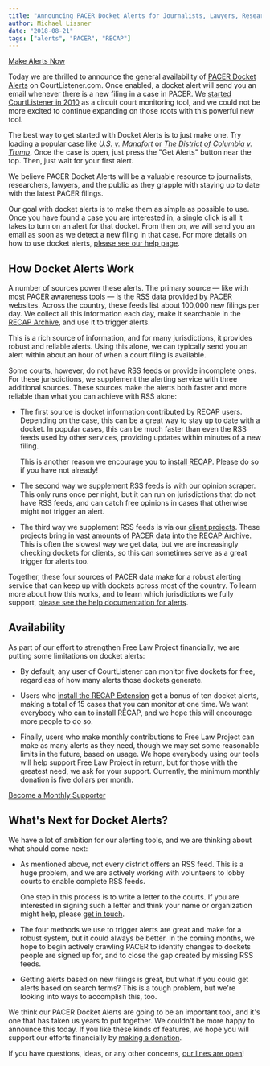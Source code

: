 ```yaml
---
title: "Announcing PACER Docket Alerts for Journalists, Lawyers, Researchers, and the Public"
author: Michael Lissner
date: "2018-08-21"
tags: ["alerts", "PACER", "RECAP"]
---
```


<a href="https://www.courtlistener.com/help/alerts/#recap-alerts"
   target="_blank"
   className="btn btn-primary btn-lg right-image"><i className="fa fa-bell-o"></i>
   Make Alerts Now
</a>

Today we are thrilled to announce the general availability of [PACER Docket Alerts][help] on CourtListener.com. Once enabled, a docket alert will send you an email whenever there is a new filing in a case in PACER. We [started CourtListener in 2010][cl] as a circuit court monitoring tool, and we could not be more excited to continue expanding on those roots with this powerful new tool.

<p className="alert bg-warning"><i className="fa fa-lightbulb-o"></i> The best way to get started with Docket Alerts is to just make one. Try loading a popular case like <em><a href="https://www.courtlistener.com/docket/6183591/united-states-v-manafort/?filed_after=&filed_before=&entry_gte=&entry_lte=&order_by=desc">U.S. v. Manafort</a></em> or <em><a href="https://www.courtlistener.com/docket/6072774/the-district-of-columbia-v-trump/?filed_after=&filed_before=&entry_gte=&entry_lte=&order_by=desc">The District of Columbia v. Trump</a></em>. Once the case is open, just press the "Get Alerts" button near the top. Then, just wait for your first alert.
</p>
 
We believe PACER Docket Alerts will be a valuable resource to journalists, researchers, lawyers, and the public as they grapple with staying up to date with the latest PACER filings.

Our goal with docket alerts is to make them as simple as possible to use. Once you have found a case you are interested in, a single click is all it takes to turn on an alert for that docket. From then on, we will send you an email as soon as we detect a new filing in that case. For more details on how to use docket alerts, [please see our help page][help].

[cl]: /2010/05/01/announcing-courtlistener-com/


## How Docket Alerts Work

A number of sources power these alerts. The primary source — like with most PACER awareness tools — is the RSS data provided by PACER websites. Across the country, these feeds list about 100,000 new filings per day. We collect all this information each day, make it searchable in the [RECAP Archive][archive], and use it to trigger alerts. 

This is a rich source of information, and for many jurisdictions, it provides robust and reliable alerts. Using this alone, we can typically send you an alert within about an hour of when a court filing is available.

Some courts, however, do not have RSS feeds or provide incomplete ones. For these jurisdictions, we supplement the alerting service with three additional sources. These sources make the alerts both faster and more reliable than what you can achieve with RSS alone:
 
 - The first source is docket information contributed by RECAP users. Depending on the case, this can be a great way to stay up to date with a docket. In popular cases, this can be much faster than even the RSS feeds used by other services, providing updates within minutes of a new filing.
 
     This is another reason we encourage you to [install RECAP][recap]. Please do so if you have not already! 
 
 - The second way we supplement RSS feeds is with our opinion scraper. This only runs once per night, but it can run on jurisdictions that do not have RSS feeds, and can catch free opinions in cases that otherwise might not trigger an alert.
 
 - The third way we supplement RSS feeds is via our [client projects][services]. These projects bring in vast amounts of PACER data into the [RECAP Archive][archive]. This is often the slowest way we get data, but we are increasingly checking dockets for clients, so this can sometimes serve as a great trigger for alerts too.

Together, these four sources of PACER data make for a robust alerting service that can keep up with dockets across most of the country. To learn more about how this works, and to learn which jurisdictions we fully support, [please see the help documentation for alerts][help].

[services]: /data-consulting/
[archive]: https://www.courtlistener.com/recap/


## Availability

As part of our effort to strengthen Free Law Project financially, we are putting some limitations on docket alerts:

 - By default, any user of CourtListener can monitor five dockets for free, regardless of how many alerts those dockets generate.

 - Users who [install the RECAP Extension][recap] get a bonus of ten docket alerts, making a total of 15 cases that you can monitor at one time. We want everybody who can to install RECAP, and we hope this will encourage more people to do so. 
 
 - Finally, users who make monthly contributions to Free Law Project can make as many alerts as they need, though we may set some reasonable limits in the future, based on usage. We hope everybody using our tools will help support Free Law Project in return, but for those with the greatest need, we ask for your support. Currently, the minimum monthly donation is five dollars per month.

<a href="https://www.courtlistener.com/donate/?referrer=docket-alerts-announcement"
   target="_blank"
   className="btn btn-lg btn-danger"><i className="fa fa-heart-o"></i> Become a Monthly Supporter</a>
 
## What's Next for Docket Alerts?

We have a lot of ambition for our alerting tools, and we are thinking about what should come next:
 
 - As mentioned above, not every district offers an RSS feed. This is a huge problem, and we are actively working with volunteers to lobby courts to enable complete RSS feeds. 
 
     One step in this process is to write a letter to the courts. If you are interested in signing such a letter and think your name or organization might help, please [get in touch][c].
 
 - The four methods we use to trigger alerts are great and make for a robust system, but it could always be better. In the coming months, we hope to begin actively crawling PACER to identify changes to dockets people are signed up for, and to close the gap created by missing RSS feeds.
 
 - Getting alerts based on new filings is great, but what if you could get alerts based on search terms? This is a tough problem, but we're looking into ways to accomplish this, too.
 
We think our PACER Docket Alerts are going to be an important tool, and it's one that has taken us years to put together. We couldn't be more happy to announce this today. If you like these kinds of features, we hope you will support our efforts financially by [making a donation][donate].

If you have questions, ideas, or any other concerns, [our lines are open][c]!

[donate]: https://www.courtlistener.com/donate/?referrer=docket-alerts-announcement2
[help]: https://www.courtlistener.com/help/alerts/#recap-alerts
[c]: /contact/
[recap]: /recap/
